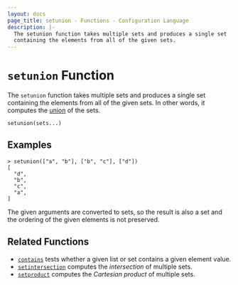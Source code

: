 ```yaml
---
layout: docs
page_title: setunion - Functions - Configuration Language
description: |-
  The setunion function takes multiple sets and produces a single set
  containing the elements from all of the given sets.
---
```


# `setunion` Function

The `setunion` function takes multiple sets and produces a single set
containing the elements from all of the given sets. In other words, it
computes the [union](<https://en.wikipedia.org/wiki/Union_(set_theory)>) of
the sets.

```hcl
setunion(sets...)
```

## Examples

```shell-session
> setunion(["a", "b"], ["b", "c"], ["d"])
[
  "d",
  "b",
  "c",
  "a",
]
```

The given arguments are converted to sets, so the result is also a set and
the ordering of the given elements is not preserved.

## Related Functions

- [`contains`](/docs/job-specification/hcl2/functions/collection/contains) tests whether a given list or set contains
  a given element value.
- [`setintersection`](/docs/job-specification/hcl2/functions/collection/setintersection) computes the _intersection_ of
  multiple sets.
- [`setproduct`](/docs/job-specification/hcl2/functions/collection/setproduct) computes the _Cartesian product_ of multiple
  sets.
